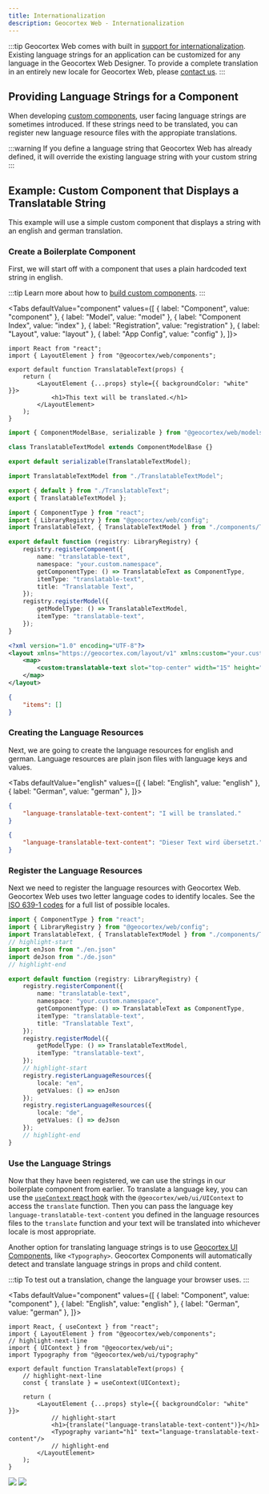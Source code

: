 ```yaml
---
title: Internationalization
description: Geocortex Web - Internationalization
---
```




:::tip
Geocortex Web comes with built in [support for internationalization](https://docs.geocortex.com/webviewer/latest/admin-help/Default.htm#gwv/internationalization.htm). Existing language strings for an application can be customized for any language in the Geocortex Web Designer. To provide a complete translation in an entirely new locale for Geocortex Web, please [contact us](https://www.geocortex.com/contact/). 
:::

## Providing Language Strings for a Component

When developing [custom components](concepts-components-services.mdx#components), user facing language strings are sometimes introduced. If these strings need to be translated, you can register new language resource files with the appropiate translations.

:::warning
If you define a language string that Geocortex Web has already defined, it will override the existing language string with your custom string
:::

## Example: Custom Component that Displays a Translatable String

This example will use a simple custom component that displays a string with an english and german translation. 

### Create a Boilerplate Component

First, we will start off with a component that uses a plain hardcoded text string in english.

:::tip
Learn more about how to [build custom components](usecases-implement-component-with-ui.mdx).
:::

<Tabs
  defaultValue="component"
  values={[
    { label: "Component", value: "component" },
    { label: "Model", value: "model" },
    { label: "Component Index", value: "index" },
    { label: "Registration", value: "registration" },
    { label: "Layout", value: "layout" },
    { label: "App Config", value: "config" },
  ]}>
<TabItem value="component">

```tsx title="src/components/TranslatableText/TranslatableText.tsx"
import React from "react";
import { LayoutElement } from "@geocortex/web/components";

export default function TranslatableText(props) {
    return (
        <LayoutElement {...props} style={{ backgroundColor: "white" }}>
            <h1>This text will be translated.</h1>
        </LayoutElement>
    );
}
```


</TabItem>
<TabItem value="model">


```ts title="src/components/TranslatableText/TranslatableTextModel.ts"
import { ComponentModelBase, serializable } from "@geocortex/web/models";

class TranslatableTextModel extends ComponentModelBase {}

export default serializable(TranslatableTextModel);
```

</TabItem>
<TabItem value="index">


```ts title="src/components/TranslatableText/index.ts"
import TranslatableTextModel from "./TranslatableTextModel";

export { default } from "./TranslatableText";
export { TranslatableTextModel };
```

</TabItem>
<TabItem value="registration">


```ts title="src/index.ts"
import { ComponentType } from "react";
import { LibraryRegistry } from "@geocortex/web/config";
import TranslatableText, { TranslatableTextModel } from "./components/TranslatableText";

export default function (registry: LibraryRegistry) {
    registry.registerComponent({
        name: "translatable-text",
        namespace: "your.custom.namespace",
        getComponentType: () => TranslatableText as ComponentType,
        itemType: "translatable-text",
        title: "Translatable Text",
    });
    registry.registerModel({
        getModelType: () => TranslatableTextModel,
        itemType: "translatable-text",
    });
}
```

</TabItem>
<TabItem value="layout">

```xml title="app/layout.xml"
<?xml version="1.0" encoding="UTF-8"?>
<layout xmlns="https://geocortex.com/layout/v1" xmlns:custom="your.custom.namespace">
    <map>
        <custom:translatable-text slot="top-center" width="15" height="9" padding="0.5"/>
    </map>
</layout>
```

</TabItem>
<TabItem value="config">

```json title="src/app.json"
{
    "items": []
}
```

</TabItem>
</Tabs>

### Creating the Language Resources

Next, we are going to create the language resources for english and german. Language resources are plain json files with language keys and values.

<Tabs
  defaultValue="english"
  values={[
    { label: "English", value: "english" },
    { label: "German", value: "german" },
  ]}>
<TabItem value="english">

```json title="src/en.json"
{
    "language-translatable-text-content": "I will be translated."
}
```

</TabItem>
<TabItem value="german">


```json title="src/de.json"
{
    "language-translatable-text-content": "Dieser Text wird übersetzt."
}
```

</TabItem>
</Tabs>

### Register the Language Resources

Next we need to register the language resources with Geocortex Web. Geocortex Web uses two letter language codes to identify locales. See the [ISO 639-1 codes](https://en.wikipedia.org/wiki/List_of_ISO_639-1_codes) for a full list of possible locales.

```ts title="src/index.ts"
import { ComponentType } from "react";
import { LibraryRegistry } from "@geocortex/web/config";
import TranslatableText, { TranslatableTextModel } from "./components/TranslatableText";
// highlight-start
import enJson from "./en.json"
import deJson from "./de.json"
// highlight-end

export default function (registry: LibraryRegistry) {
    registry.registerComponent({
        name: "translatable-text",
        namespace: "your.custom.namespace",
        getComponentType: () => TranslatableText as ComponentType,
        itemType: "translatable-text",
        title: "Translatable Text",
    });
    registry.registerModel({
        getModelType: () => TranslatableTextModel,
        itemType: "translatable-text",
    });
    // highlight-start
    registry.registerLanguageResources({
        locale: "en",
        getValues: () => enJson
    });
    registry.registerLanguageResources({
        locale: "de",
        getValues: () => deJson
    });
    // highlight-end
}
```

### Use the Language Strings

<!-- TODO - link to UIContext in APi -->

Now that they have been registered, we can use the strings in our boilerplate component from earlier. To translate a language key, you can use the [`useContext` react hook](https://reactjs.org/docs/hooks-reference.html#usecontext) with the `@geocortex/web/ui/UIContext` to access the `translate` function. Then you can pass the language key `language-translatable-text-content` you defined in the language resources files to the `translate` function and your text will be translated into whichever locale is most appropriate.

Another option for translating language strings is to use [Geocortex UI Components](TODO-link-to-component-library), like `<Typography>`. Geocortex Components will automatically detect and translate language strings in props and child content.

:::tip 
To test out a translation, change the language your browser uses.
:::

<Tabs
  defaultValue="component"
  values={[
    { label: "Component", value: "component" },
    { label: "English", value: "english" },
    { label: "German", value: "german" },
  ]}>
<TabItem value="component">

```tsx title="src/components/TranslatableText/TranslatableText.tsx"
import React, { useContext } from "react";
import { LayoutElement } from "@geocortex/web/components";
// highlight-next-line
import { UIContext } from "@geocortex/web/ui";
import Typography from "@geocortex/web/ui/typography"

export default function TranslatableText(props) {
    // highlight-next-line
    const { translate } = useContext(UIContext);

    return (
        <LayoutElement {...props} style={{ backgroundColor: "white" }}>
            // highlight-start
            <h1>{translate("language-translatable-text-content")}</h1>
            <Typography variant="h1" text="language-translatable-text-content"/>
            // highlight-end
        </LayoutElement>
    );
}
```

</TabItem>
<TabItem value="english">
<img src={useBaseUrl("img/web-translate-english.png")}/>
</TabItem>
<TabItem value="german">
<img src={useBaseUrl("img/web-translate-german.png")}/>
</TabItem>
</Tabs>


